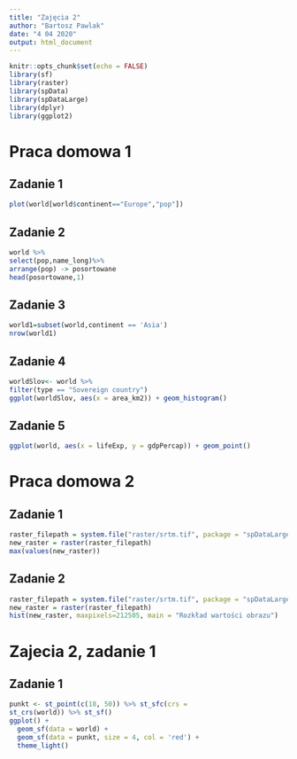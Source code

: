 ```yaml
---
title: "Zajęcia 2"
author: "Bartosz Pawlak"
date: "4 04 2020"
output: html_document
---
```


```r
knitr::opts_chunk$set(echo = FALSE)
library(sf)
library(raster)
library(spData)
library(spDataLarge)
library(dplyr)
library(ggplot2)
```

# Praca domowa 1

## Zadanie 1

```r
plot(world[world$continent=="Europe","pop"])
```

## Zadanie 2

```r
world %>%
select(pop,name_long)%>%
arrange(pop) -> posortowane
head(posortowane,1)
```

## Zadanie 3
```r
world1=subset(world,continent == 'Asia')
nrow(world1)
```

## Zadanie 4
```r
worldSlov<- world %>%
filter(type == "Sovereign country")
ggplot(worldSlov, aes(x = area_km2)) + geom_histogram()
```

## Zadanie 5
```r
ggplot(world, aes(x = lifeExp, y = gdpPercap)) + geom_point()
```

# Praca domowa 2

## Zadanie 1

```r
raster_filepath = system.file("raster/srtm.tif", package = "spDataLarge")
new_raster = raster(raster_filepath)
max(values(new_raster))
```

## Zadanie 2

```r
raster_filepath = system.file("raster/srtm.tif", package = "spDataLarge")
new_raster = raster(raster_filepath)
hist(new_raster, maxpixels=212505, main = "Rozkład wartości obrazu")
```

# Zajecia 2, zadanie 1
## Zadanie 1
```r
punkt <- st_point(c(18, 50)) %>% st_sfc(crs = 
st_crs(world)) %>% st_sf()
ggplot() +
  geom_sf(data = world) + 
  geom_sf(data = punkt, size = 4, col = 'red') + 
  theme_light()
```

